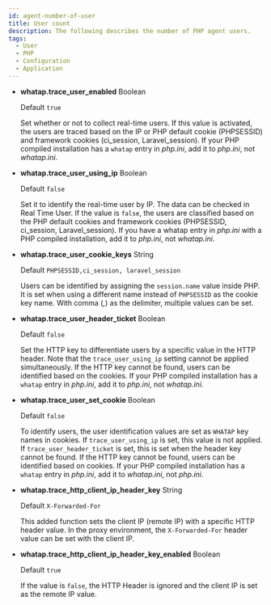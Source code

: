 ```yaml
---
id: agent-number-of-user
title: User count
description: The following describes the number of PHP agent users.
tags:
  - User
  - PHP
  - Configuration
  - Application
---
```


- **whatap.trace_user_enabled** <span class='type'>Boolean</span>

  Default `true`

  Set whether or not to collect real-time users. If this value is activated, the users are traced based on the IP or PHP default cookie (PHPSESSID) and framework cookies (ci_session, Laravel_session). If your PHP compiled installation has a `whatap` entry in _php.ini_, add it to _php.ini_, not _whatap.ini_. 


<Phprestartapply />

- **whatap.trace_user_using_ip** <span class='type'>Boolean</span>

  Default `false`

  Set it to identify the real-time user by IP. The data can be checked in Real Time User. If the value is `false`, the users are classified based on the PHP default cookies and framework cookies (PHPSESSID, ci_session, Laravel_session). If you have a whatap entry in _php.ini_ with a PHP compiled installation, add it to _php.ini_, not _whatap.ini_.

<Phprestartapply />

- **whatap.trace_user_cookie_keys** <span class='type'>String</span>

  Default `PHPSESSID,ci_session, laravel_session`

  Users can be identified by assigning the `session.name` value inside PHP. It is set when using a different name instead of `PHPSESSID` as the cookie key name. With comma (_,_) as the delimiter, multiple values can be set.

<Phprestartapply />

- **whatap.trace_user_header_ticket** <span class='type'>Boolean</span>

  Default `false`

  Set the HTTP key to differentiate users by a specific value in the HTTP header. Note that the `trace_user_using_ip` setting cannot be applied simultaneously. If the HTTP key cannot be found, users can be identified based on the cookies. If your PHP compiled installation has a `whatap` entry in _php.ini_, add it to _php.ini_, not _whatap.ini_.

<Phprestartapply />

- **whatap.trace_user_set_cookie** <span class='type'>Boolean</span>

  Default `false`

  To identify users, the user identification values are set as `WHATAP` key names in cookies. If `trace_user_using_ip` is set, this value is not applied. If `trace_user_header_ticket` is set, this is set when the header key cannot be found. If the HTTP key cannot be found, users can be identified based on cookies. If your PHP compiled installation has a `whatap` entry in _php.ini_, add it to _whatap.ini_, not _php.ini_.

<Phprestartapply />

- **whatap.trace_http_client_ip_header_key** <span class='type'>String</span>

  Default `X-Forwarded-For`

  This added function sets the client IP (remote IP) with a specific HTTP header value. In the proxy environment, the `X-Forwarded-For` header value can be set with the client IP.

<Phprestartapply />

- **whatap.trace_http_client_ip_header_key_enabled** <span class='type'>Boolean</span>

  Default `true`

  If the value is `false`, the HTTP Header is ignored and the client IP is set as the remote IP value.
